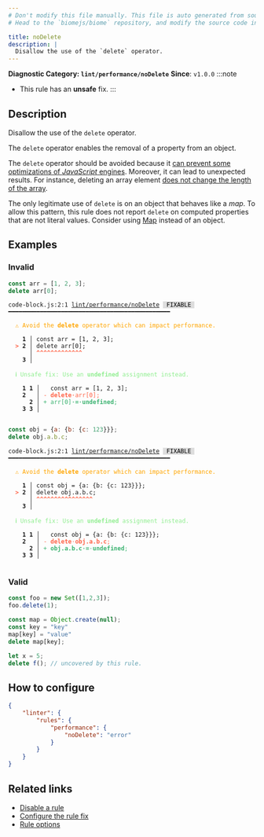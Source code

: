 ```yaml
---
# Don't modify this file manually. This file is auto generated from source, and you will lose your changes next time the website is built.
# Head to the `biomejs/biome` repository, and modify the source code in there.

title: noDelete
description: |
  Disallow the use of the `delete` operator.
---
```


**Diagnostic Category: `lint/performance/noDelete`**
<Tabs>
<TabItem label="JavaScript (and super languages)" icon="seti:javascript">
**Since**: `v1.0.0`
:::note
- This rule has an **unsafe** fix.
:::

## Description
Disallow the use of the `delete` operator.

The `delete` operator enables the removal of a property from an object.

The `delete` operator should be avoided because it [can prevent some optimizations of _JavaScript_ engines](https://webkit.org/blog/10298/inline-caching-delete/).
Moreover, it can lead to unexpected results.
For instance, deleting an array element [does not change the length of the array](https://developer.mozilla.org/en-US/docs/Web/JavaScript/Reference/Operators/delete#deleting_array_elements).

The only legitimate use of `delete` is on an object that behaves like a _map_.
To allow this pattern, this rule does not report `delete` on computed properties that are not literal values.
Consider using [Map](https://developer.mozilla.org/en-US/docs/Web/JavaScript/Reference/Global_Objects/Map) instead of an object.

## Examples

### Invalid

```js
const arr = [1, 2, 3];
delete arr[0];
```

<pre class="language-text"><code class="language-text">code-block.js:2:1 <a href="https://biomejs.dev/linter/rules/no-delete">lint/performance/noDelete</a> <span style="color: #000; background-color: #ddd;"> FIXABLE </span> ━━━━━━━━━━━━━━━━━━━━━━━━━━━━━━━━━━━━━━━━━━━━━━<br /><br />  <strong><span style="color: Orange;">⚠</span></strong> <span style="color: Orange;">Avoid the </span><span style="color: Orange;"><strong>delete</strong></span><span style="color: Orange;"> operator which can impact performance.</span><br />  <br />    <strong>1 │ </strong>const arr = [1, 2, 3];<br />  <strong><span style="color: Tomato;">&gt;</span></strong> <strong>2 │ </strong>delete arr[0];<br />   <strong>   │ </strong><strong><span style="color: Tomato;">^</span></strong><strong><span style="color: Tomato;">^</span></strong><strong><span style="color: Tomato;">^</span></strong><strong><span style="color: Tomato;">^</span></strong><strong><span style="color: Tomato;">^</span></strong><strong><span style="color: Tomato;">^</span></strong><strong><span style="color: Tomato;">^</span></strong><strong><span style="color: Tomato;">^</span></strong><strong><span style="color: Tomato;">^</span></strong><strong><span style="color: Tomato;">^</span></strong><strong><span style="color: Tomato;">^</span></strong><strong><span style="color: Tomato;">^</span></strong><strong><span style="color: Tomato;">^</span></strong><br />    <strong>3 │ </strong><br />  <br />  <strong><span style="color: lightgreen;">ℹ</span></strong> <span style="color: lightgreen;">Unsafe fix</span><span style="color: lightgreen;">: </span><span style="color: lightgreen;">Use an </span><span style="color: lightgreen;"><strong>undefined</strong></span><span style="color: lightgreen;"> assignment instead.</span><br />  <br />    <strong>1</strong> <strong>1</strong><strong> │ </strong>  const arr = [1, 2, 3];<br />    <strong>2</strong>  <strong> │ </strong><span style="color: Tomato;">-</span> <span style="color: Tomato;"><strong>d</strong></span><span style="color: Tomato;"><strong>e</strong></span><span style="color: Tomato;"><strong>l</strong></span><span style="color: Tomato;"><strong>e</strong></span><span style="color: Tomato;"><strong>t</strong></span><span style="color: Tomato;"><strong>e</strong></span><span style="color: Tomato;"><span style="opacity: 0.8;"><strong>·</strong></span></span><span style="color: Tomato;">a</span><span style="color: Tomato;">r</span><span style="color: Tomato;">r</span><span style="color: Tomato;">[</span><span style="color: Tomato;">0</span><span style="color: Tomato;">]</span><span style="color: Tomato;">;</span><br />      <strong>2</strong><strong> │ </strong><span style="color: MediumSeaGreen;">+</span> <span style="color: MediumSeaGreen;">a</span><span style="color: MediumSeaGreen;">r</span><span style="color: MediumSeaGreen;">r</span><span style="color: MediumSeaGreen;">[</span><span style="color: MediumSeaGreen;">0</span><span style="color: MediumSeaGreen;">]</span><span style="color: MediumSeaGreen;"><span style="opacity: 0.8;"><strong>·</strong></span></span><span style="color: MediumSeaGreen;"><strong>=</strong></span><span style="color: MediumSeaGreen;"><span style="opacity: 0.8;"><strong>·</strong></span></span><span style="color: MediumSeaGreen;"><strong>u</strong></span><span style="color: MediumSeaGreen;"><strong>n</strong></span><span style="color: MediumSeaGreen;"><strong>d</strong></span><span style="color: MediumSeaGreen;"><strong>e</strong></span><span style="color: MediumSeaGreen;"><strong>f</strong></span><span style="color: MediumSeaGreen;"><strong>i</strong></span><span style="color: MediumSeaGreen;"><strong>n</strong></span><span style="color: MediumSeaGreen;"><strong>e</strong></span><span style="color: MediumSeaGreen;"><strong>d</strong></span><span style="color: MediumSeaGreen;">;</span><br />    <strong>3</strong> <strong>3</strong><strong> │ </strong>  <br />  <br /></code></pre>

```js
const obj = {a: {b: {c: 123}}};
delete obj.a.b.c;
```

<pre class="language-text"><code class="language-text">code-block.js:2:1 <a href="https://biomejs.dev/linter/rules/no-delete">lint/performance/noDelete</a> <span style="color: #000; background-color: #ddd;"> FIXABLE </span> ━━━━━━━━━━━━━━━━━━━━━━━━━━━━━━━━━━━━━━━━━━━━━━<br /><br />  <strong><span style="color: Orange;">⚠</span></strong> <span style="color: Orange;">Avoid the </span><span style="color: Orange;"><strong>delete</strong></span><span style="color: Orange;"> operator which can impact performance.</span><br />  <br />    <strong>1 │ </strong>const obj = &#123;a: &#123;b: &#123;c: 123&#125;&#125;&#125;;<br />  <strong><span style="color: Tomato;">&gt;</span></strong> <strong>2 │ </strong>delete obj.a.b.c;<br />   <strong>   │ </strong><strong><span style="color: Tomato;">^</span></strong><strong><span style="color: Tomato;">^</span></strong><strong><span style="color: Tomato;">^</span></strong><strong><span style="color: Tomato;">^</span></strong><strong><span style="color: Tomato;">^</span></strong><strong><span style="color: Tomato;">^</span></strong><strong><span style="color: Tomato;">^</span></strong><strong><span style="color: Tomato;">^</span></strong><strong><span style="color: Tomato;">^</span></strong><strong><span style="color: Tomato;">^</span></strong><strong><span style="color: Tomato;">^</span></strong><strong><span style="color: Tomato;">^</span></strong><strong><span style="color: Tomato;">^</span></strong><strong><span style="color: Tomato;">^</span></strong><strong><span style="color: Tomato;">^</span></strong><strong><span style="color: Tomato;">^</span></strong><br />    <strong>3 │ </strong><br />  <br />  <strong><span style="color: lightgreen;">ℹ</span></strong> <span style="color: lightgreen;">Unsafe fix</span><span style="color: lightgreen;">: </span><span style="color: lightgreen;">Use an </span><span style="color: lightgreen;"><strong>undefined</strong></span><span style="color: lightgreen;"> assignment instead.</span><br />  <br />    <strong>1</strong> <strong>1</strong><strong> │ </strong>  const obj = &#123;a: &#123;b: &#123;c: 123&#125;&#125;&#125;;<br />    <strong>2</strong>  <strong> │ </strong><span style="color: Tomato;">-</span> <span style="color: Tomato;"><strong>d</strong></span><span style="color: Tomato;"><strong>e</strong></span><span style="color: Tomato;"><strong>l</strong></span><span style="color: Tomato;"><strong>e</strong></span><span style="color: Tomato;"><strong>t</strong></span><span style="color: Tomato;"><strong>e</strong></span><span style="color: Tomato;"><span style="opacity: 0.8;">·</span></span><span style="color: Tomato;"><strong>o</strong></span><span style="color: Tomato;"><strong>b</strong></span><span style="color: Tomato;"><strong>j</strong></span><span style="color: Tomato;"><strong>.</strong></span><span style="color: Tomato;"><strong>a</strong></span><span style="color: Tomato;"><strong>.</strong></span><span style="color: Tomato;"><strong>b</strong></span><span style="color: Tomato;"><strong>.</strong></span><span style="color: Tomato;"><strong>c</strong></span><span style="color: Tomato;">;</span><br />      <strong>2</strong><strong> │ </strong><span style="color: MediumSeaGreen;">+</span> <span style="color: MediumSeaGreen;"><strong>o</strong></span><span style="color: MediumSeaGreen;"><strong>b</strong></span><span style="color: MediumSeaGreen;"><strong>j</strong></span><span style="color: MediumSeaGreen;"><strong>.</strong></span><span style="color: MediumSeaGreen;"><strong>a</strong></span><span style="color: MediumSeaGreen;"><strong>.</strong></span><span style="color: MediumSeaGreen;"><strong>b</strong></span><span style="color: MediumSeaGreen;"><strong>.</strong></span><span style="color: MediumSeaGreen;"><strong>c</strong></span><span style="color: MediumSeaGreen;"><span style="opacity: 0.8;"><strong>·</strong></span></span><span style="color: MediumSeaGreen;"><strong>=</strong></span><span style="color: MediumSeaGreen;"><span style="opacity: 0.8;">·</span></span><span style="color: MediumSeaGreen;"><strong>u</strong></span><span style="color: MediumSeaGreen;"><strong>n</strong></span><span style="color: MediumSeaGreen;"><strong>d</strong></span><span style="color: MediumSeaGreen;"><strong>e</strong></span><span style="color: MediumSeaGreen;"><strong>f</strong></span><span style="color: MediumSeaGreen;"><strong>i</strong></span><span style="color: MediumSeaGreen;"><strong>n</strong></span><span style="color: MediumSeaGreen;"><strong>e</strong></span><span style="color: MediumSeaGreen;"><strong>d</strong></span><span style="color: MediumSeaGreen;">;</span><br />    <strong>3</strong> <strong>3</strong><strong> │ </strong>  <br />  <br /></code></pre>

### Valid

```js
const foo = new Set([1,2,3]);
foo.delete(1);
```

```js
const map = Object.create(null);
const key = "key"
map[key] = "value"
delete map[key];
```

```js
let x = 5;
delete f(); // uncovered by this rule.
```

## How to configure
```json title="biome.json"
{
	"linter": {
		"rules": {
			"performance": {
				"noDelete": "error"
			}
		}
	}
}

```
## Related links

- [Disable a rule](/linter/#disable-a-lint-rule)
- [Configure the rule fix](/linter#configure-the-rule-fix)
- [Rule options](/linter/#rule-options)

</TabItem>
</Tabs>


